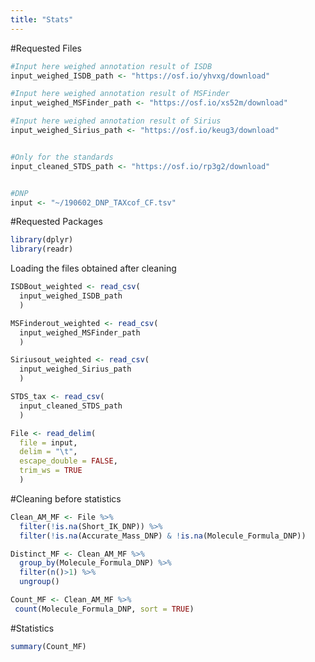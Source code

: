 ```yaml
---
title: "Stats"
---
```


#Requested Files 
```r
#Input here weighed annotation result of ISDB
input_weighed_ISDB_path <- "https://osf.io/yhvxg/download"

#Input here weighed annotation result of MSFinder
input_weighed_MSFinder_path <- "https://osf.io/xs52m/download"

#Input here weighed annotation result of Sirius
input_weighed_Sirius_path <- "https://osf.io/keug3/download"


#Only for the standards
input_cleaned_STDS_path <- "https://osf.io/rp3g2/download"


#DNP
input <- "~/190602_DNP_TAXcof_CF.tsv"

```

#Requested Packages
```r
library(dplyr)
library(readr)
```

Loading the files obtained after cleaning
```r
ISDBout_weighted <- read_csv(
  input_weighed_ISDB_path
  )

MSFinderout_weighted <- read_csv(
  input_weighed_MSFinder_path
  )

Siriusout_weighted <- read_csv(
  input_weighed_Sirius_path
  )

STDS_tax <- read_csv(
  input_cleaned_STDS_path
  )

File <- read_delim(
  file = input,
  delim = "\t", 
  escape_double = FALSE,
  trim_ws = TRUE
  ) 
```

#Cleaning before statistics
```r
Clean_AM_MF <- File %>% 
  filter(!is.na(Short_IK_DNP)) %>% 
  filter(!is.na(Accurate_Mass_DNP) & !is.na(Molecule_Formula_DNP))
```

```r
Distinct_MF <- Clean_AM_MF %>%  
  group_by(Molecule_Formula_DNP) %>% 
  filter(n()>1) %>% 
  ungroup()
```

```r
Count_MF <- Clean_AM_MF %>%
 count(Molecule_Formula_DNP, sort = TRUE)
```

#Statistics
```r
summary(Count_MF)
```